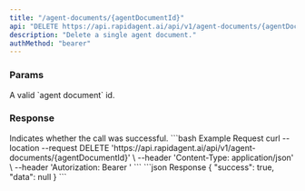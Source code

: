 ```yaml
---
title: "/agent-documents/{agentDocumentId}"
api: "DELETE https://api.rapidagent.ai/api/v1/agent-documents/{agentDocumentId}"
description: "Delete a single agent document."
authMethod: "bearer"
---
```


### Params

<ParamField path="agentDocumentId" required type="string">
  A valid `agent document` id.
</ParamField>

### Response

<ResponseField name="success" type="boolean">
  Indicates whether the call was successful.
</ResponseField>

<RequestExample>
```bash Example Request
curl --location --request DELETE 'https://api.rapidagent.ai/api/v1/agent-documents/{agentDocumentId}' \
--header 'Content-Type: application/json' \
--header 'Autorization: Bearer <token>'
```
</RequestExample>

<ResponseExample>
```json Response
{
  "success": true,
  "data": null
}
```
</ResponseExample>
